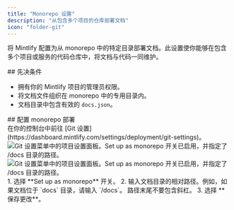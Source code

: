 ```yaml
---
title: "Monorepo 设置"
description: "从包含多个项目的仓库部署文档"
icon: "folder-git"
---
```


将 Mintlify 配置为从 monorepo 中的特定目录部署文档。此设置使你能够在包含多个项目或服务的代码仓库中，将文档与代码一同维护。



<div id="prerequisites">
  ## 先决条件
</div>

* 拥有你的 Mintlify 项目的管理员权限。
* 将文档文件组织在 monorepo 中的专用目录内。
* 文档目录中包含有效的 `docs.json`。



<div id="configure-monorepo-deployment">
  ## 配置 monorepo 部署
</div>

<Steps>
<Step title="访问 Git 设置">
在你的控制台中前往 [Git 设置](https://dashboard.mintlify.com/settings/deployment/git-settings)。

<Frame>
<img
  className="block dark:hidden my-0 pointer-events-none"
  src="/images/monorepo-light.png"
  alt="Git 设置菜单中的项目设置面板。Set up as monorepo 开关已启用，并指定了 /docs 目录的路径。"
/>
<img
  className="hidden dark:block my-0 pointer-events-none"
  src="/images/monorepo-dark.png"
  alt="Git 设置菜单中的项目设置面板。Set up as monorepo 开关已启用，并指定了 /docs 目录的路径。"
/>
</Frame>

</Step>
<Step title="设置文档路径">
1. 选择 **Set up as monorepo** 开关。
2. 输入文档目录的相对路径。例如，如果文档位于 `docs` 目录，请输入 `/docs`。
<Note>
  路径末尾不要包含斜杠。
</Note>
3. 选择 **保存更改**。
</Step>
</Steps>
